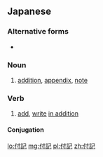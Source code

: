 {{also|附記}}
==Japanese==
{{ja-kanjitab|ふ|き|yomi=on}}

===Alternative forms===
* {{l/ja|附記}}

===Noun===
{{ja-noun|ふき}}

# [[addition]], [[appendix]], [[note]]

===Verb===
{{ja-verb-suru|tr=trans|ふき}}

# [[add]], [[write]] [[in addition]]

====Conjugation====
{{ja-suru|ふき}}

[[lo:付記]]
[[mg:付記]]
[[pl:付記]]
[[zh:付記]]